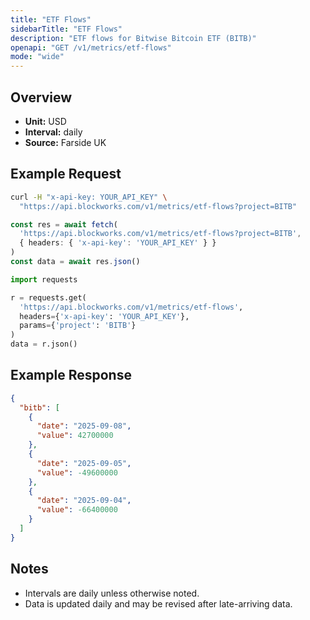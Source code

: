 ```yaml
---
title: "ETF Flows"
sidebarTitle: "ETF Flows"
description: "ETF flows for Bitwise Bitcoin ETF (BITB)"
openapi: "GET /v1/metrics/etf-flows"
mode: "wide"
---
```


## Overview

- **Unit:** USD
- **Interval:** daily
- **Source:** Farside UK

## Example Request

<CodeGroup>

```bash cURL
curl -H "x-api-key: YOUR_API_KEY" \
  "https://api.blockworks.com/v1/metrics/etf-flows?project=BITB"
```

```typescript TypeScript
const res = await fetch(
  'https://api.blockworks.com/v1/metrics/etf-flows?project=BITB',
  { headers: { 'x-api-key': 'YOUR_API_KEY' } }
)
const data = await res.json()
```

```python Python
import requests

r = requests.get(
  'https://api.blockworks.com/v1/metrics/etf-flows',
  headers={'x-api-key': 'YOUR_API_KEY'},
  params={'project': 'BITB'}
)
data = r.json()
```

</CodeGroup>

## Example Response

```json
{
  "bitb": [
    {
      "date": "2025-09-08",
      "value": 42700000
    },
    {
      "date": "2025-09-05",
      "value": -49600000
    },
    {
      "date": "2025-09-04",
      "value": -66400000
    }
  ]
}
```

## Notes
- Intervals are daily unless otherwise noted.
- Data is updated daily and may be revised after late-arriving data.